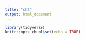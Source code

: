 ```yaml
---
title: "ch2"
output: html_document
---
```


```r
library(tidyverse)
knitr::opts_chunk$set(echo = TRUE)
```


